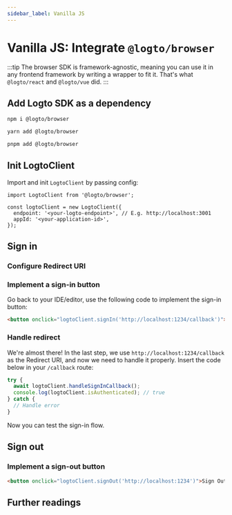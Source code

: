 ```yaml
---
sidebar_label: Vanilla JS
---
```




# Vanilla JS: Integrate `@logto/browser`

:::tip
The browser SDK is framework-agnostic, meaning you can use it in any frontend framework by writing a wrapper to fit it. That's what `@logto/react` and `@logto/vue` did.
:::

<AppNote type="Single Page App" />

## Add Logto SDK as a dependency

<Tabs>
  <TabItem value="npm" label="npm">

```bash
npm i @logto/browser
```

  </TabItem>
  <TabItem value="yarn" label="Yarn">

```bash
yarn add @logto/browser
```

  </TabItem>
  <TabItem value="pnpm" label="pnpm">

```bash
pnpm add @logto/browser
```

  </TabItem>
</Tabs>

## Init LogtoClient

Import and init `LogtoClient` by passing config:

```tsx
import LogtoClient from '@logto/browser';

const logtoClient = new LogtoClient({
  endpoint: '<your-logto-endpoint>', // E.g. http://localhost:3001
  appId: '<your-application-id>',
});
```

<AssumingUrl />

## Sign in

<SignInFlowSummary />

### Configure Redirect URI

<ConfigureRedirectUri figureSrc={redirectUriFigure} redirectUri="http://localhost:1234/callback" />

### Implement a sign-in button

<SignInNote calling=".signIn()" />

Go back to your IDE/editor, use the following code to implement the sign-in button:

```html
<button onclick="logtoClient.signIn('http://localhost:1234/callback')">Sign In</button>
```

### Handle redirect

We're almost there! In the last step, we use `http://localhost:1234/callback` as the Redirect URI, and now we need to handle it properly. Insert the code below in your `/callback` route:

```ts
try {
  await logtoClient.handleSignInCallback();
  console.log(logtoClient.isAuthenticated); // true
} catch {
  // Handle error
}
```

Now you can test the sign-in flow.

## Sign out

<SignOutNote />

### Implement a sign-out button

```html
<button onclick="logtoClient.signOut('http://localhost:1234')">Sign Out</button>
```

## Further readings

<FurtherReadings />
